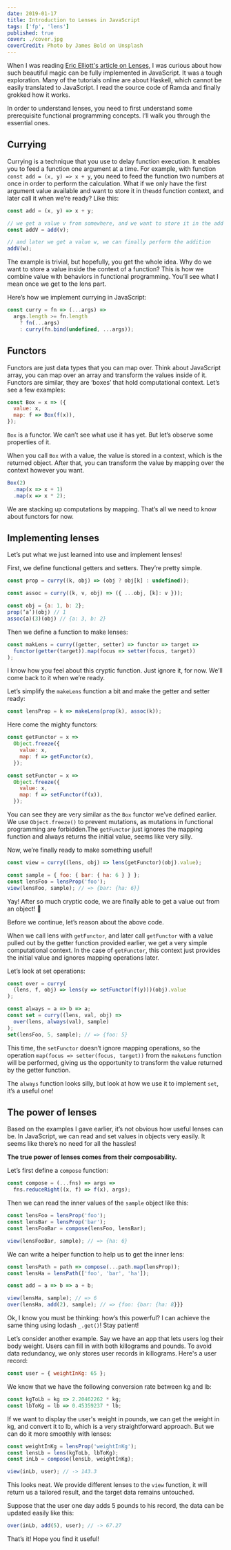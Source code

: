 ```yaml
---
date: 2019-01-17
title: Introduction to Lenses in JavaScript
tags: ['fp', 'lens']
published: true
cover: ./cover.jpg
coverCredit: Photo by James Bold on Unsplash
---
```


When I was reading [Eric Elliott's article on Lenses](https://medium.com/javascript-scene/lenses-b85976cb0534), I was curious about how such beautiful magic can be fully implemented in JavaScript. It was a tough exploration. Many of the tutorials online are about Haskell, which cannot be easily translated to JavaScript. I read the source code of Ramda and finally grokked how it works.

In order to understand lenses, you need to first understand some prerequisite functional programming concepts. I’ll walk you through the essential ones.

## Currying

Currying is a technique that you use to delay function execution. It enables you to feed a function one argument at a time. For example, with function `const add = (x, y) => x + y`, you need to feed the function two numbers at once in order to perform the calculation. What if we only have the first argument value available and want to store it in the`add` function context, and later call it when we’re ready? Like this:

```javascript
const add = (x, y) => x + y;

// we get a value v from somewhere, and we want to store it in the add function context
const addV = add(v);

// and later we get a value w, we can finally perform the addition
addV(w);
```

The example is trivial, but hopefully, you get the whole idea. Why do we want to store a value inside the context of a function? This is how we combine value with behaviors in functional programming. You’ll see what I mean once we get to the lens part.

Here’s how we implement currying in JavaScript:

```javascript
const curry = fn => (...args) =>
  args.length >= fn.length
    ? fn(...args)
    : curry(fn.bind(undefined, ...args));
```

## Functors

Functors are just data types that you can map over. Think about JavaScript array, you can map over an array and transform the values inside of it. Functors are similar, they are ‘boxes’ that hold computational context. Let’s see a few examples:

```javascript
const Box = x => ({
  value: x,
  map: f => Box(f(x)),
});
```

`Box` is a functor. We can’t see what use it has yet. But let’s observe some properties of it.

When you call `Box` with a value, the value is stored in a context, which is the returned object. After that, you can transform the value by mapping over the context however you want.

```javascript
Box(2)
  .map(x => x + 1)
  .map(x => x * 2);
```

We are stacking up computations by mapping. That’s all we need to know about functors for now.

## Implementing lenses

Let’s put what we just learned into use and implement lenses!

First, we define functional getters and setters. They’re pretty simple.

```javascript
const prop = curry((k, obj) => (obj ? obj[k] : undefined));

const assoc = curry((k, v, obj) => ({ ...obj, [k]: v }));

const obj = {a: 1, b: 2};
prop(‘a’)(obj) // 1
assoc(a)(3)(obj) // {a: 3, b: 2}
```

Then we define a function to make lenses:

```javascript
const makLens = curry((getter, setter) => functor => target =>
  functor(getter(target)).map(focus => setter(focus, target))
);
```

I know how you feel about this cryptic function. Just ignore it, for now. We’ll come back to it when we’re ready.

Let’s simplify the `makeLens` function a bit and make the getter and setter ready:

```javascript
const lensProp = k => makeLens(prop(k), assoc(k));
```

Here come the mighty functors:

```javascript
const getFunctor = x =>
  Object.freeze({
    value: x,
    map: f => getFunctor(x),
  });

const setFunctor = x =>
  Object.freeze({
    value: x,
    map: f => setFunctor(f(x)),
  });
```

You can see they are very similar as the `Box` functor we’ve defined earlier. We use `Object.freeze()` to prevent mutations, as mutations in functional programming are forbidden.The `getFunctor` just ignores the mapping function and always returns the initial value, seems like very silly.

Now, we’re finally ready to make something useful!

```javascript
const view = curry((lens, obj) => lens(getFunctor)(obj).value);

const sample = { foo: { bar: { ha: 6 } } };
const lensFoo = lensProp('foo');
view(lensFoo, sample); // => {bar: {ha: 6}}
```

Yay! After so much cryptic code, we are finally able to get a value out from an object! 🤣

Before we continue, let’s reason about the above code.

When we call lens with `getFunctor`, and later call `getFunctor` with a value pulled out by the getter function provided earlier, we get a very simple computational context. In the case of `getFunctor`, this context just provides the initial value and ignores mapping operations later.

Let’s look at set operations:

```javascript
const over = curry(
  (lens, f, obj) => lens(y => setFunctor(f(y)))(obj).value
);

const always = a => b => a;
const set = curry((lens, val, obj) =>
  over(lens, always(val), sample)
);
set(lensFoo, 5, sample); // => {foo: 5}
```

This time, the `setFunctor` doesn’t ignore mapping operations, so the operation `map(focus => setter(focus, target))` from the `makeLens` function will be performed, giving us the opportunity to transform the value returned by the getter function.

The `always` function looks silly, but look at how we use it to implement `set`, it’s a useful one!

## The power of lenses

Based on the examples I gave earlier, it’s not obvious how useful lenses can be. In JavaScript, we can read and set values in objects very easily. It seems like there’s no need for all the hassles!

**The true power of lenses comes from their composability.**

Let’s first define a `compose` function:

```javascript
const compose = (...fns) => args =>
  fns.reduceRight((x, f) => f(x), args);
```

Then we can read the inner values of the `sample` object like this:

```javascript
const lensFoo = lensProp('foo');
const lensBar = lensProp('bar');
const lensFooBar = compose(lensFoo, lensBar);

view(lensFooBar, sample); // => {ha: 6}
```

We can write a helper function to help us to get the inner lens:

```javascript
const lensPath = path => compose(...path.map(lensProp));
const lensHa = lensPath(['foo', 'bar', 'ha']);

const add = a => b => a + b;

view(lensHa, sample); // => 6
over(lensHa, add(2), sample); // => {foo: {bar: {ha: 8}}}
```

Ok, I know you must be thinking: how’s this powerful? I can achieve the same thing using lodash `_.get()`! Stay patient!

Let’s consider another example. Say we have an app that lets users log their body weight. Users can fill in with both killograms and pounds. To avoid data redundancy, we only stores user records in killograms. Here's a user record:

```javascript
const user = { weightInKg: 65 };
```

We know that we have the following conversion rate between kg and lb:

```js
const kgToLb = kg => 2.20462262 * kg;
const lbToKg = lb => 0.45359237 * lb;
```

If we want to display the user's weight in pounds, we can get the weight in kg, and convert it to lb, which is a very straightforward approach. But we can do it more smoothly with lenses:

```js
const weightInKg = lensProp('weightInKg');
const lensLb = lens(kgToLb, lbToKg);
const inLb = compose(lensLb, weightInKg);

view(inLb, user); // -> 143.3
```

This looks neat. We provide different lenses to the `view` function, it will return us a tailored result, and the target data remains untouched.

Suppose that the user one day adds 5 pounds to his record, the data can be updated easily like this:

```javascript
over(inLb, add(5), user); // -> 67.27
```

That’s it! Hope you find it useful!
